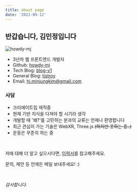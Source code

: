 ```yaml
---
title: about page
date: '2022-09-12'
---
```


<h2>반갑습니다, 김민정입니다</h2>

<div className="logo-div">
  <img
    className="logo-img"
    src="https://avatars.githubusercontent.com/u/58619071?v=4"
    alt="howdy-mj"
  />
</div>

- 3년차 웹 프론트엔드 개발자
- Github: [howdy-mj](https://github.com/howdy-mj)
- Tech Blog: [blog-v1](https://www.howdy-mj.me/)
- General Blog: [tistroy](https://kim-mj.tistory.com/)
- Email: hi.minjungkim@gmail.com

### 사담

- 크리에이트립 재직중
- 현재 기반 지식을 다져야 할 시기라 생각
- 개발할 때 '왜?\'를 고민하는 분과의 교류는 언제나 환영합니다
- 최근 관심이 가는 기술은 WebXR, Three.js ~~(하지만 못하는 중..)~~
- 운동은 꾸준히 하는 중

<br />

저에 대해 더 알고 싶으시다면, [이력서](https://howdy-mj-resume.vercel.app/)를 참고해주세요.

문의, 제안 등 언제든 메일 보내주세요! :)

<br />

_감사합니다._
